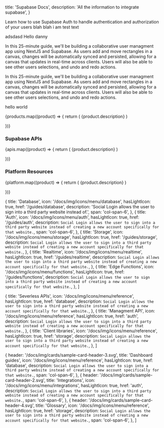 
  title: 'Supabase Docs',
  description: 'All the information to integrate supabase',
}

Learn how to use Supabase Auth to handle authentication and authorization of your users blah blah i am test text

adsdasd
Hello danny

<div className="border rounded p-12">

In this 25-minute guide, we'll be building a collaborative user managment app using NextJS and Supabase.
As users add and move rectangles in a canvas, changes will be automatically synced and persisted, allowing for a canvas that updates in real-time across clients.
Users will also be able to see other users selections, and undo and redo actions.

</div>

In this 25-minute guide, we'll be building a collaborative user managment app using NextJS and Supabase.
As users add and move rectangles in a canvas, changes will be automatically synced and persisted, allowing for a canvas that updates in real-time across clients.
Users will also be able to see other users selections, and undo and redo actions.

hello world

<div className="grid grid-cols-12 gap-6 not-prose">
  {products.map((product) => {
    return (
      <Link
        href={`${product.href}`}
        key={product.title}
        passHref
      >
        <a className={product.span ?? 'col-span-4'}>
          <GlassPanel {...product} background={true}>
            {product.description}
          </GlassPanel>
        </a>
      </Link>
    )

})}

</div>

### Supabase APIs

<div className="grid grid-cols-12 gap-6 not-prose my-16">
  {apis.map((product) => {
    return (
      <Link
        href={`/${product.href}`}
        key={product.title}
        passHref
      >
        <a className={product.span ?? 'col-span-4'}>
          <GlassPanel {...product} background={false}>
            {product.description}
          </GlassPanel>
        </a>
      </Link>
    )

})}

</div>

### Platform Resources

<div className="grid grid-cols-12 gap-6 not-prose my-16">
  {platform.map((product) => {
    return (
      <Link
        href={`/${product.href}`}
        key={product.title}
        passHref
      >
        <a className={product.span ?? 'col-span-4'}>
          <GlassPanel {...product} background={false}>
            {product.description}
          </GlassPanel>
        </a>
      </Link>
    )

})}

</div>

  {
    title: 'Database',
    icon: '/docs/img/icons/menu/database',
    hasLightIcon: true,
    href: '/guides/database',
    description: 'Social Login allows the user to sign into a third party website instead of.',
    span: 'col-span-6',
  },
  {
    title: 'Auth',
    icon: '/docs/img/icons/menu/auth',
    hasLightIcon: true,
    href: '/guides/auth',
    description: `
Social Login allows the user to sign into a third party website instead of creating a new account specifically for that website.
  `,
    span: 'col-span-6',
  },
  {
    title: 'Storage',
    icon: '/docs/img/icons/menu/storage',
    hasLightIcon: true,
    href: '/guides/storage',
    description: `
Social Login allows the user to sign into a third party website instead of creating a new account specifically for that website.
  `,
  },
  {
    title: 'Realtime',
    icon: '/docs/img/icons/menu/realtime',
    hasLightIcon: true,
    href: '/guides/realtime',
    description: `
Social Login allows the user to sign into a third party website instead of creating a new account specifically for that website.
  `,
  },
  {
    title: 'Edge Functions',
    icon: '/docs/img/icons/menu/functions',
    hasLightIcon: true,
    href: '/guides/functions',
    description: `
Social Login allows the user to sign into a third party website instead of creating a new account specifically for that website.
  `,
  },
]

  {
    title: 'Severless APIs',
    icon: '/docs/img/icons/menu/reference',
    hasLightIcon: true,
    href: 'database',
    description: `
Social Login allows the user to sign into a third party website instead of creating a new account specifically for that website.
  `,
  },
  {
    title: 'Managment API',
    icon: '/docs/img/icons/menu/reference',
    hasLightIcon: true,
    href: 'auth',
    description: `
Social Login allows the user to sign into a third party website instead of creating a new account specifically for that website.
  `,
  },
  {
    title: 'Client libraries',
    icon: '/docs/img/icons/menu/reference',
    hasLightIcon: true,
    href: 'storage',
    description: `
Social Login allows the user to sign into a third party website instead of creating a new account specifically for that website.
  `,
  },
]

  {
    header: '/docs/img/cards/sample-card-header-3.svg',
    title: 'Dashboard guides',
    icon: '/docs/img/icons/menu/reference',
    hasLightIcon: true,
    href: 'database',
    description: `
Social Login allows the user to sign into a third party website instead of creating a new account specifically for that website.
  `,
    span: 'col-span-6',
  },
  {
    header: '/docs/img/cards/sample-card-header-2.svg',
    title: 'Integrations',
    icon: '/docs/img/icons/menu/integrations',
    hasLightIcon: true,
    href: 'auth',
    description: `
Social Login allows the user to sign into a third party website instead of creating a new account specifically for that website.
  `,
    span: 'col-span-6',
  },
  {
    header: '/docs/img/cards/sample-card-header-4.svg',
    title: 'Glossary',
    icon: '/docs/img/icons/menu/reference',
    hasLightIcon: true,
    href: 'storage',
    description: `
  Social Login allows the user to sign into a third party website instead of creating a new account specifically for that website.
    `,
    span: 'col-span-6',
  },
]


